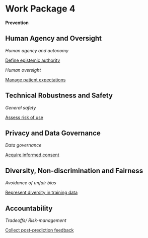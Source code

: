 # Work Package 4 {.unnumbered}

**Prevention**

## Human Agency and Oversight

*Human agency and autonomy*

[Define epistemic authority](1_oversight.qmd#define-epistemic-authority)

*Human oversight*

[Manage patient expectations](1_oversight.qmd#manage-patient-expectations)

## Technical Robustness and Safety

*General safety*

[Assess risk of use](2_technical.qmd#assess-risk-of-use)

## Privacy and Data Governance

*Data governance*

[Acquire informed consent](3_privacy.qmd#acquire-informed-consent)

## Diversity, Non-discrimination and Fairness

*Avoidance of unfair bias*

[Represent diversity in training data](5_diversity.qmd#represent-diversity-in-training-data)

## Accountability

*Tradeoffs/ Risk-management*

[Collect post-prediction feedback](7_accountability.qmd#collect-post-prediction-feedback)
